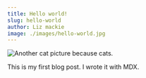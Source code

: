 ```yaml
---
title: Hello world!
slug: hello-world
author: Liz mackie
image: ./images/hello-world.jpg
---
```


![Another cat picture because cats.](./images/hello-world.jpg)

This is my first blog post. I wrote it with MDX.